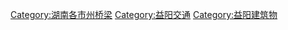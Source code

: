 [[Category:湖南各市州桥梁|Category:湖南各市州桥梁]]
[[Category:益阳交通|Category:益阳交通]]
[[Category:益阳建筑物|Category:益阳建筑物]]